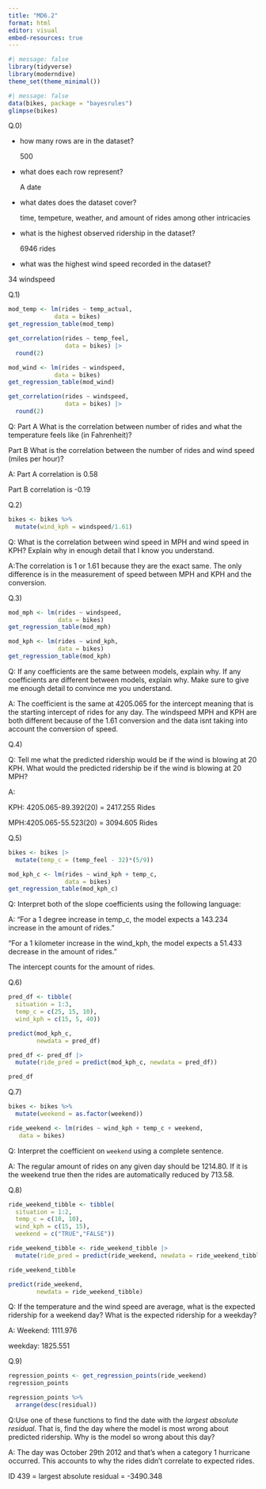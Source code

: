 ```yaml
---
title: "MD6.2"
format: html
editor: visual
embed-resources: true
---
```


```r
#| message: false
library(tidyverse)
library(moderndive)
theme_set(theme_minimal())
```

```r
#| message: false
data(bikes, package = "bayesrules")
glimpse(bikes)
```

Q.0)

-   how many rows are in the dataset?

    500

-   what does each row represent?

    A date

-   what dates does the dataset cover?

    time, tempeture, weather, and amount of rides among other intricacies

-   what is the highest observed ridership in the dataset?

    6946 rides

-   what was the highest wind speed recorded in the dataset?

34 windspeed

Q.1)

```r
mod_temp <- lm(rides ~ temp_actual,
             data = bikes)
get_regression_table(mod_temp)
```

```r
get_correlation(rides ~ temp_feel,
                data = bikes) |>
  round(2)
```

```r
mod_wind <- lm(rides ~ windspeed,
             data = bikes)
get_regression_table(mod_wind)
```

```r
get_correlation(rides ~ windspeed,
                data = bikes) |>
  round(2)
```

Q: Part A What is the correlation between number of rides and what the temperature feels like (in Fahrenheit)?

Part B What is the correlation between the number of rides and wind speed (miles per hour)?

A: Part A correlation is 0.58

Part B correlation is -0.19

Q.2)

```r
bikes <- bikes %>% 
  mutate(wind_kph = windspeed/1.61)
```

Q: What is the correlation between wind speed in MPH and wind speed in KPH? Explain why in enough detail that I know you understand.

A:The correlation is 1 or 1.61 because they are the exact same. The only difference is in the measurement of speed between MPH and KPH and the conversion.

Q.3)

```r
mod_mph <- lm(rides ~ windspeed,
              data = bikes)
get_regression_table(mod_mph)

mod_kph <- lm(rides ~ wind_kph,
              data = bikes)
get_regression_table(mod_kph)
```

Q: If any coefficients are the same between models, explain why. If any coefficients are different between models, explain why. Make sure to give me enough detail to convince me you understand.

A: The coefficient is the same at 4205.065 for the intercept meaning that is the starting intercept of rides for any day. The windspeed MPH and KPH are both different because of the 1.61 conversion and the data isnt taking into account the conversion of speed.

Q.4)

Q: Tell me what the predicted ridership would be if the wind is blowing at 20 KPH. What would the predicted ridership be if the wind is blowing at 20 MPH?

A:

KPH: 4205.065-89.392(20) = 2417.255 Rides

MPH:4205.065-55.523(20) = 3094.605 Rides

Q.5)

```r
bikes <- bikes |>
  mutate(temp_c = (temp_feel - 32)*(5/9))
```

```r
mod_kph_c <- lm(rides ~ wind_kph + temp_c,
                data = bikes)
get_regression_table(mod_kph_c)
```

Q: Interpret both of the slope coefficients using the following language:

A: "For a 1 degree increase in temp_c, the model expects a 143.234 increase in the amount of rides."

"For a 1 kilometer increase in the wind_kph, the model expects a 51.433 decrease in the amount of rides."

The intercept counts for the amount of rides.

Q.6)

```r
pred_df <- tibble(
  situation = 1:3,
  temp_c = c(25, 15, 10),
  wind_kph = c(15, 5, 40)) 
```

```r
predict(mod_kph_c,
        newdata = pred_df)
```

```r
pred_df <- pred_df |> 
  mutate(ride_pred = predict(mod_kph_c, newdata = pred_df))

pred_df
```

Q.7)

```r
bikes <- bikes %>% 
  mutate(weekend = as.factor(weekend))

ride_weekend <- lm(rides ~ wind_kph + temp_c + weekend,
   data = bikes)
```

Q: Interpret the coefficient on `weekend` using a complete sentence.

A: The regular amount of rides on any given day should be 1214.80. If it is the weekend true then the rides are automatically reduced by 713.58.

Q.8)

```r
ride_weekend_tibble <- tibble(
  situation = 1:2,
  temp_c = c(10, 10),
  wind_kph = c(15, 15),
  weekend = c("TRUE","FALSE"))
```

```r
ride_weekend_tibble <- ride_weekend_tibble |> 
  mutate(ride_pred = predict(ride_weekend, newdata = ride_weekend_tibble))

ride_weekend_tibble
```

```r
predict(ride_weekend,
        newdata = ride_weekend_tibble)
```

Q: If the temperature and the wind speed are average, what is the expected ridership for a weekend day? What is the expected ridership for a weekday?

A: Weekend: 1111.976

weekday: 1825.551

Q.9)

```r
regression_points <- get_regression_points(ride_weekend)
regression_points
```

```r
regression_points %>% 
  arrange(desc(residual))
```

Q:Use one of these functions to find the date with the *largest absolute residual*. That is, find the day where the model is most wrong about predicted ridership. Why is the model so wrong about this day? 

A: The day was October 29th 2012 and that's when a category 1 hurricane occurred. This accounts to why the rides didn't correlate to expected rides.

ID 439 = largest absolute residual = -3490.348
